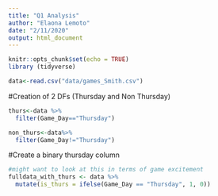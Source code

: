 ```yaml
---
title: "Q1 Analysis"
author: "Elaona Lemoto"
date: "2/11/2020"
output: html_document
---
```


```r
knitr::opts_chunk$set(echo = TRUE)
library (tidyverse)
```

```r
data<-read.csv("data/games_Smith.csv")
```

#Creation of 2 DFs (Thursday and Non Thursday)

```r
thurs<-data %>% 
  filter(Game_Day=="Thursday")

non_thurs<-data%>% 
  filter(Game_Day!="Thursday")

```

#Create a binary thursday column 
```r
#might want to look at this in terms of game excitement
fulldata_with_thurs <- data %>% 
  mutate(is_thurs = ifelse(Game_Day == "Thursday", 1, 0))
```
